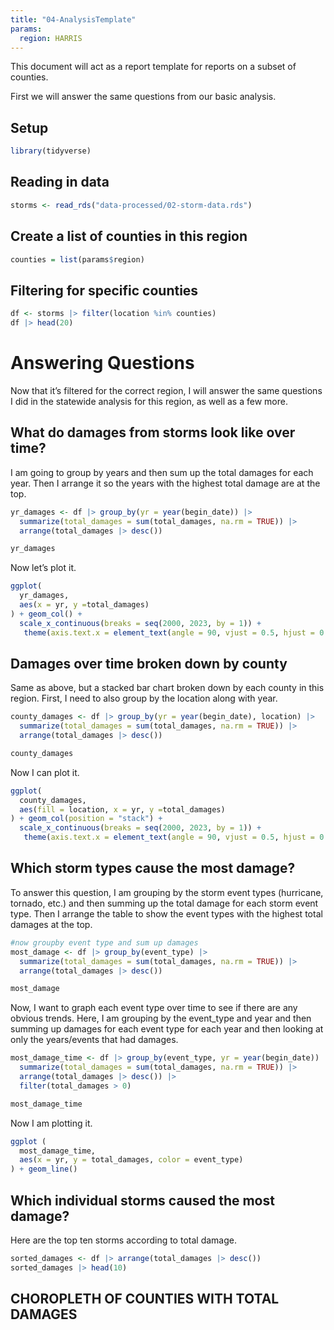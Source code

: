 ```yaml
---
title: "04-AnalysisTemplate"
params: 
  region: HARRIS
---
```


This document will act as a report template for reports on a subset of counties. 

First we will answer the same questions from our basic analysis.

## Setup

```r
library(tidyverse)
```

## Reading in data

```r
storms <- read_rds("data-processed/02-storm-data.rds")
```

## Create a list of counties in this region

```r
counties = list(params$region)
```


## Filtering for specific counties

```r
df <- storms |> filter(location %in% counties)
df |> head(20)
```

# Answering Questions
Now that it's filtered for the correct region, I will answer the same questions I did in the statewide analysis for this region, as well as a few more. 

## What do damages from storms look like over time?
I am going to group by years and then sum up the total damages for each year. Then I arrange it so the years with the highest total damage are at the top. 

```r
yr_damages <- df |> group_by(yr = year(begin_date)) |> 
  summarize(total_damages = sum(total_damages, na.rm = TRUE)) |> 
  arrange(total_damages |> desc())

yr_damages
```

Now let's plot it.

```r
ggplot(
  yr_damages,
  aes(x = yr, y =total_damages)
) + geom_col() +
  scale_x_continuous(breaks = seq(2000, 2023, by = 1)) +
   theme(axis.text.x = element_text(angle = 90, vjust = 0.5, hjust = 0.5))
```

## Damages over time broken down by county
Same as above, but a stacked bar chart broken down by each county in this region.
First, I need to also group by the location along with year. 

```r
county_damages <- df |> group_by(yr = year(begin_date), location) |> 
  summarize(total_damages = sum(total_damages, na.rm = TRUE)) |> 
  arrange(total_damages |> desc())

county_damages
```

Now I can plot it. 

```r
ggplot(
  county_damages,
  aes(fill = location, x = yr, y =total_damages)
) + geom_col(position = "stack") +
  scale_x_continuous(breaks = seq(2000, 2023, by = 1)) +
   theme(axis.text.x = element_text(angle = 90, vjust = 0.5, hjust = 0.5))
```

## Which storm types cause the most damage?

To answer this question, I am grouping by the storm event types (hurricane, tornado, etc.) and then summing up the total damage for each storm event type. Then I arrange the table to show the event types with the highest total damages at the top. 

```r
#now groupby event type and sum up damages
most_damage <- df |> group_by(event_type) |> 
  summarize(total_damages = sum(total_damages, na.rm = TRUE)) |> 
  arrange(total_damages |> desc())

most_damage
```

Now, I want to graph each event type over time to see if there are any obvious trends. Here, I am grouping by the event_type and year and then summing up damages for each event type for each year and then looking at only the years/events that had damages. 

```r
most_damage_time <- df |> group_by(event_type, yr = year(begin_date)) |> 
  summarize(total_damages = sum(total_damages, na.rm = TRUE)) |> 
  arrange(total_damages |> desc()) |> 
  filter(total_damages > 0)

most_damage_time
```

Now I am plotting it. 

```r
ggplot (
  most_damage_time,
  aes(x = yr, y = total_damages, color = event_type)
) + geom_line()
```

## Which individual storms caused the most damage?

Here are the top ten storms according to total damage. 

```r
sorted_damages <- df |> arrange(total_damages |> desc())
sorted_damages |> head(10)

```

## CHOROPLETH OF COUNTIES WITH TOTAL DAMAGES



